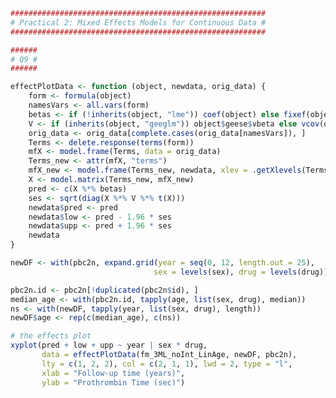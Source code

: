```r
#########################################################
# Practical 2: Mixed Effects Models for Continuous Data #
#########################################################

######
# Q9 #
######

effectPlotData <- function (object, newdata, orig_data) {
    form <- formula(object)
    namesVars <- all.vars(form)
    betas <- if (!inherits(object, "lme")) coef(object) else fixef(object)
    V <- if (inherits(object, "geeglm")) object$geese$vbeta else vcov(object)
    orig_data <- orig_data[complete.cases(orig_data[namesVars]), ]
    Terms <- delete.response(terms(form))
    mfX <- model.frame(Terms, data = orig_data)
    Terms_new <- attr(mfX, "terms")
    mfX_new <- model.frame(Terms_new, newdata, xlev = .getXlevels(Terms, mfX))
    X <- model.matrix(Terms_new, mfX_new)
    pred <- c(X %*% betas)
    ses <- sqrt(diag(X %*% V %*% t(X)))
    newdata$pred <- pred
    newdata$low <- pred - 1.96 * ses
    newdata$upp <- pred + 1.96 * ses
    newdata
}

newDF <- with(pbc2n, expand.grid(year = seq(0, 12, length.out = 25),
                                sex = levels(sex), drug = levels(drug)))

pbc2n.id <- pbc2n[!duplicated(pbc2n$id), ]
median_age <- with(pbc2n.id, tapply(age, list(sex, drug), median))
ns <- with(newDF, tapply(year, list(sex, drug), length))
newDF$age <- rep(c(median_age), c(ns))

# the effects plot
xyplot(pred + low + upp ~ year | sex * drug,
       data = effectPlotData(fm_3ML_noInt_LinAge, newDF, pbc2n), 
       lty = c(1, 2, 2), col = c(2, 1, 1), lwd = 2, type = "l",
       xlab = "Follow-up time (years)",
       ylab = "Prothrombin Time (sec)")
```


